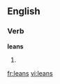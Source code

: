 ==English==

===Verb===
'''leans'''

# {{third-person singular of|[[lean]]}}

[[fr:leans]]
[[vi:leans]]